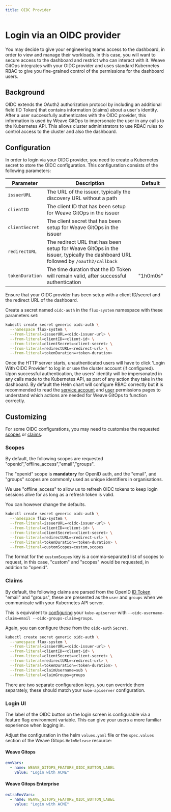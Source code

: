 ```yaml
---
title: OIDC Provider
---
```


# Login via an OIDC provider

You may decide to give your engineering teams access to the dashboard, in order to view and manage their workloads. In this case, you will want to secure access to the dashboard and restrict who can interact with it. Weave GitOps integrates with your OIDC provider and uses standard Kubernetes RBAC to give you fine-grained control of the permissions for the dashboard users.

## Background

OIDC extends the OAuth2 authorization protocol by including an additional field (ID Token) that contains information (claims) about a user's identity. After a user successfully authenticates with the OIDC provider, this information is used by Weave GitOps to impersonate the user in any calls to the Kubernetes API. This allows cluster administrators to use RBAC rules to control access to the cluster and also the dashboard.

## Configuration

In order to login via your OIDC provider, you need to create a Kubernetes secret to store the OIDC configuration. This configuration consists of the following parameters:

| Parameter         |  Description                                                                                                                      | Default   |
| ------------------|  -------------------------------------------------------------------------------------------------------------------------------- | --------- |
| `issuerURL`       |  The URL of the issuer, typically the discovery URL without a path                                                                |           |
| `clientID`        |  The client ID that has been setup for Weave GitOps in the issuer                                                                 |           |
| `clientSecret`    |  The client secret that has been setup for Weave GitOps in the issuer                                                             |           |
| `redirectURL`     |  The redirect URL that has been setup for Weave GitOps in the issuer, typically the dashboard URL followed by `/oauth2/callback ` |           |
| `tokenDuration`   |  The time duration that the ID Token will remain valid, after successful authentication                                           | "1h0m0s"  |

Ensure that your OIDC provider has been setup with a client ID/secret and the redirect URL of the dashboard.

Create a secret named `oidc-auth` in the `flux-system` namespace with these parameters set:

```sh
kubectl create secret generic oidc-auth \
  --namespace flux-system \
  --from-literal=issuerURL=<oidc-issuer-url> \
  --from-literal=clientID=<client-id> \
  --from-literal=clientSecret=<client-secret> \
  --from-literal=redirectURL=<redirect-url> \
  --from-literal=tokenDuration=<token-duration>
```

Once the HTTP server starts, unauthenticated users will have to click 'Login With OIDC Provider' to log in or use the cluster account (if configured). Upon successful authentication, the users' identity will be impersonated in any calls made to the Kubernetes API, as part of any action they take in the dashboard. By default the Helm chart will configure RBAC correctly but it is recommended to read the [service account](service-account-permissions.mdx) and [user](user-permissions.mdx) permissions pages to understand which actions are needed for Weave GitOps to function correctly.

## Customizing

For some OIDC configurations, you may need to customise the requested [scopes](https://openid.net/specs/openid-connect-core-1_0.html#ScopeClaims) or [claims](https://openid.net/specs/openid-connect-core-1_0.html#Claims).

### Scopes

By default, the following scopes are requested "openid","offline_access","email","groups".

The "openid" scope is **mandatory** for OpenID auth, and the "email", and "groups" scopes are commonly used as unique identifiers in organisations.

We use "offline_access" to allow us to refresh OIDC tokens to keep login sessions alive for as long as a refresh token is valid.

You can however change the defaults.
```sh
kubectl create secret generic oidc-auth \
  --namespace flux-system \
  --from-literal=issuerURL=<oidc-issuer-url> \
  --from-literal=clientID=<client-id> \
  --from-literal=clientSecret=<client-secret> \
  --from-literal=redirectURL=<redirect-url> \
  --from-literal=tokenDuration=<token-duration> \
  --from-literal=customScopes=custom,scopes
```
The format for the `customScopes` key is a comma-separated list of scopes to request, in this case, "custom" and "scopes" would be requested, in addition to "openid".

### Claims

By default, the following claims are parsed from the OpenID [ID Token](https://openid.net/specs/openid-connect-core-1_0.html#CodeIDToken) "email" and "groups", these are presented as the `user` and `groups` when we communicate with your Kubernetes API server.

This is equivalent to [configuring](https://kubernetes.io/docs/reference/access-authn-authz/authentication/#configuring-the-api-server) your `kube-apiserver` with `--oidc-username-claim=email --oidc-groups-claim=groups`.

Again, you can configure these from the `oidc-auth` `Secret`.

```sh
kubectl create secret generic oidc-auth \
  --namespace flux-system \
  --from-literal=issuerURL=<oidc-issuer-url> \
  --from-literal=clientID=<client-id> \
  --from-literal=clientSecret=<client-secret> \
  --from-literal=redirectURL=<redirect-url> \
  --from-literal=tokenDuration=<token-duration> \
  --from-literal=claimUsername=sub \
  --from-literal=claimGroups=groups
```
There are two separate configuration keys, you can override them separately, these should match your `kube-apiserver` configuration.

### Login UI

The label of the OIDC button on the login screen is configurable via a feature flag environment variable.
This can give your users a more familiar experience when logging in.

Adjust the configuration in the helm `values.yaml` file or the `spec.values` section of the Weave Gitops `HelmRelease` resource:

#### Weave Gitops

```yaml
envVars:
  - name: WEAVE_GITOPS_FEATURE_OIDC_BUTTON_LABEL
    value: "Login with ACME"
```

#### Weave Gitops Enterprise

```yaml
extraEnvVars:
  - name: WEAVE_GITOPS_FEATURE_OIDC_BUTTON_LABEL
    value: "Login with ACME"
```
